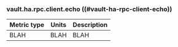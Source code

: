 ### vault.ha.rpc.client.echo ((#vault-ha-rpc-client-echo))

Metric type | Units | Description
----------- | ----- | -----------
BLAH     | BLAH    | BLAH
